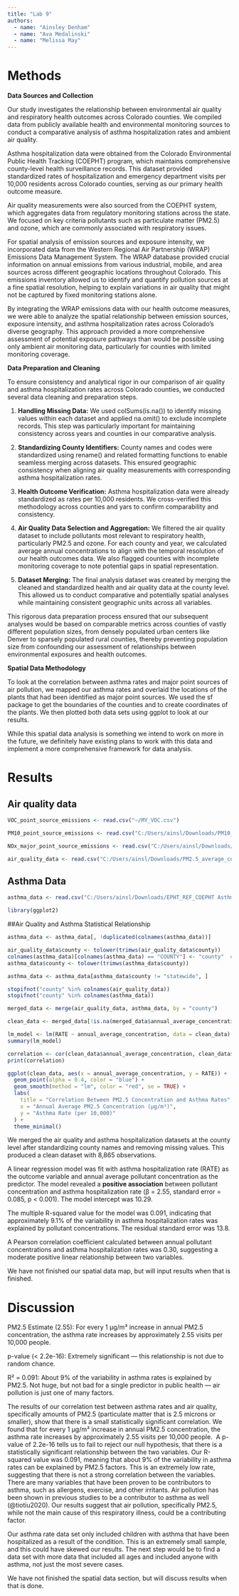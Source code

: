 ```yaml
---
title: "Lab 9"
authors: 
  - name: "Ainsley Denham" 
  - name: "Ava Medalinski"
  - name: "Melissa May"
---
```


# Methods 

**Data Sources and Collection**

Our study investigates the relationship between environmental air quality and respiratory health outcomes across Colorado counties. We compiled data from publicly available health and environmental monitoring sources to conduct a comparative analysis of asthma hospitalization rates and ambient air quality.

Asthma hospitalization data were obtained from the Colorado Environmental Public Health Tracking (COEPHT) program, which maintains comprehensive county-level health surveillance records. This dataset provided standardized rates of hospitalization and emergency department visits per 10,000 residents across Colorado counties, serving as our primary health outcome measure.

Air quality measurements were also sourced from the COEPHT system, which aggregates data from regulatory monitoring stations across the state. We focused on key criteria pollutants such as particulate matter (PM2.5) and ozone, which are commonly associated with respiratory issues.

For spatial analysis of emission sources and exposure intensity, we incorporated data from the Western Regional Air Partnership (WRAP) Emissions Data Management System. The WRAP database provided crucial information on annual emissions from various industrial, mobile, and area sources across different geographic locations throughout Colorado. This emissions inventory allowed us to identify and quantify pollution sources at a fine spatial resolution, helping to explain variations in air quality that might not be captured by fixed monitoring stations alone.

By integrating the WRAP emissions data with our health outcome measures, we were able to analyze the spatial relationship between emission sources, exposure intensity, and asthma hospitalization rates across Colorado's diverse geography. This approach provided a more comprehensive assessment of potential exposure pathways than would be possible using only ambient air monitoring data, particularly for counties with limited monitoring coverage.

**Data Preparation and Cleaning**

To ensure consistency and analytical rigor in our comparison of air quality and asthma hospitalization rates across Colorado counties, we conducted several data cleaning and preparation steps.

1.  **Handling Missing Data:** We used colSums(is.na()) to identify missing values within each dataset and applied na.omit() to exclude incomplete records. This step was particularly important for maintaining consistency across years and counties in our comparative analysis.

2.  **Standardizing County Identifiers:** County names and codes were standardized using rename() and related formatting functions to enable seamless merging across datasets. This ensured geographic consistency when aligning air quality measurements with corresponding asthma hospitalization rates.

3.  **Health Outcome Verification:** Asthma hospitalization data were already standardized as rates per 10,000 residents. We cross-verified this methodology across counties and yars to confirm comparability and consistency.

4.  **Air Quality Data Selection and Aggregation:** We filtered the air quality dataset to include pollutants most relevant to respiratory health, particularly PM2.5 and ozone. For each county and year, we calculated average annual concentrations to align with the temporal resolution of our health outcomes data. We also flagged counties with incomplete monitoring coverage to note potential gaps in spatial representation.

5.  **Dataset Merging:** The final analysis dataset was created by merging the cleaned and standardized health and air quality data at the county level. This allowed us to conduct comparative and potentially spatial analyses while maintaining consistent geographic units across all variables.

This rigorous data preparation process ensured that our subsequent analyses would be based on comparable metrics across counties of vastly different population sizes, from densely populated urban centers like Denver to sparsely populated rural counties, thereby preventing population size from confounding our assessment of relationships between environmental exposures and health outcomes.

**Spatial Data Methodology**

To look at the correlation between asthma rates and major point sources of air pollution, we mapped our asthma rates and overlaid the locations of the plants that had been identified as major point sources. We used the sf package to get the boundaries of the counties and to create coordinates of the plants. We then plotted both data sets using ggplot to look at our results.

While this spatial data analysis is something we intend to work on more in the future, we definitely have existing plans to work with this data and implement a more comprehensive framework for data analysis.

# Results 

## Air quality data

```r
VOC_point_source_emissions <- read.csv("~/MY_VOC.csv")

PM10_point_source_emissions <- read.csv("C:/Users/ainsl/Downloads/PM10_point_source(Sheet1).csv")

NOx_major_point_source_emissions <- read.csv("C:/Users/ainsl/Downloads/NOx_point_source(Sheet1).csv")

air_quality_data <- read.csv("C:/Users/ainsl/Downloads/PM2.5_average_concentration.csv")
```

## Asthma Data

```r
asthma_data <- read.csv("C:/Users/ainsl/Downloads/EPHT_REF_COEPHT Asthma Data_2023_EN.xlsx - ED AA Asthma 2011-2023.csv")
```

```r
library(ggplot2)
```

##Air Quality and Asthma Statistical Relationship

```r
asthma_data <- asthma_data[, !duplicated(colnames(asthma_data))]

air_quality_data$county <- tolower(trimws(air_quality_data$county))
colnames(asthma_data)[colnames(asthma_data) == "COUNTY"] <- "county"  # Fix uppercase if not already done
asthma_data$county <- tolower(trimws(asthma_data$county))

asthma_data <- asthma_data[asthma_data$county != "statewide", ]

stopifnot("county" %in% colnames(air_quality_data))
stopifnot("county" %in% colnames(asthma_data))

merged_data <- merge(air_quality_data, asthma_data, by = "county")

clean_data <- merged_data[!is.na(merged_data$annual_average_concentration) & !is.na(merged_data$RATE), ]

lm_model <- lm(RATE ~ annual_average_concentration, data = clean_data)
summary(lm_model)
```

```r
correlation <- cor(clean_data$annual_average_concentration, clean_data$RATE, use = "complete.obs")
print(correlation)
```

```r
ggplot(clean_data, aes(x = annual_average_concentration, y = RATE)) +
  geom_point(alpha = 0.4, color = "blue") +
  geom_smooth(method = "lm", color = "red", se = TRUE) +
  labs(
    title = "Correlation Between PM2.5 Concentration and Asthma Rates",
    x = "Annual Average PM2.5 Concentration (µg/m³)",
    y = "Asthma Rate (per 10,000)"
  ) +
  theme_minimal()
```

We merged the air quality and asthma hospitalization datasets at the county level after standardizing county names and removing missing values. This produced a clean dataset with 8,865 observations.

A linear regression model was fit with asthma hospitalization rate (RATE) as the outcome variable and annual average pollutant concentration as the predictor. The model revealed a **positive association** between pollutant concentration and asthma hospitalization rate (β = 2.55, standard error = 0.085, p \< 0.001). The model intercept was 10.29.

The multiple R-squared value for the model was 0.091, indicating that approximately 9.1% of the variability in asthma hospitalization rates was explained by pollutant concentrations. The residual standard error was 13.8.

A Pearson correlation coefficient calculated between annual pollutant concentrations and asthma hospitalization rates was 0.30, suggesting a moderate positive linear relationship between two variables.

We have not finished our spatial data map, but will input results when that is finished.

# Discussion

PM2.5 Estimate (2.55): For every 1 µg/m³ increase in annual PM2.5 concentration, the asthma rate increases by approximately 2.55 visits per 10,000 people.

p-value (\< 2.2e-16): Extremely significant — this relationship is not due to random chance.

R² = 0.091: About 9% of the variability in asthma rates is explained by PM2.5. Not huge, but not bad for a single predictor in public health — air pollution is just one of many factors.

The results of our correlation test between asthma rates and air quality, specifically amounts of PM2.5 (particulate matter that is 2.5 microns or smaller), show that there is a small statistically significant correlation. We found that for every 1 µg/m³ increase in annual PM2.5 concentration, the asthma rate increases by approximately 2.55 visits per 10,000 people.  A p-value of 2.2e-16 tells us to fail to reject our null hypothesis, that there is a statistically significant relationship between the two variables. Our R-squared value was 0.091, meaning that about 9% of the variability in asthma rates can be explained by PM2.5 factors. This is an extremely low rate, suggesting that there is not a strong correlation between the variables. There are many variables that have been proven to be contributors to asthma, such as allergens, exercise, and other irritants. Air pollution has been shown in previous studies to be a contributor to asthma as well (\@tiotiu2020). Our results suggest that air pollution, specifically PM2.5, while not the main cause of this respiratory illness, could be a contributing factor. 

Our asthma rate data set only included children with asthma that have been hospitalized as a result of the condition. This is an extremely small sample, and this could have skewed our results. The next step would be to find a data set with more data that included all ages and included anyone with asthma, not just the most severe cases. 

We have not finished the spatial data section, but will discuss results when that is done. 
